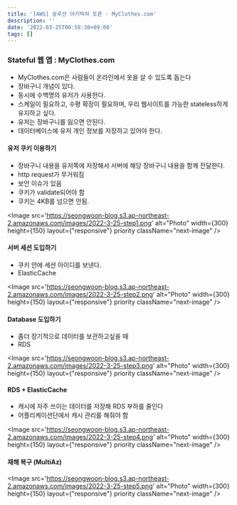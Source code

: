 ```yaml
---
title: '[AWS] 솔루션 아키텍쳐 토론 - MyClothes.com'
description: ''
date: '2022-03-25T00:58:30+09:00'
tags: []
---
```


### Stateful 웹 앱 : MyClothes.com
- MyClothes.com은 사람들이 온라인에서 옷을 살 수 있도록 돕는다
- 장바구니 개념이 있다.
- 동시에 수백명의 유저가 사용한다.
- 스케일이 필요하고, 수평 확장이 필요하며, 우리 웹사이트를 가능한 stateless하게 유지하고 싶다.
- 유저는 장바구니를 잃으면 안된다.
- 데이터베이스에 유저 개인 정보를 저장하고 있어야 한다.

#### 유저 쿠키 이용하기
- 장바구니 내용을 유저쪽에 저장해서 서버에 해당 장바구니 내용을 함께 전달한다.
- http request가 무거워짐
- 보안 이슈가 있음
- 쿠키가 validate되어야 함
- 쿠키는 4KB를 넘으면 안됨.

<Image
    src='https://seongwoon-blog.s3.ap-northeast-2.amazonaws.com/images/2022-3-25-step1.png'
    alt="Photo"
    width={300}
    height={150}
    layout={"responsive"}
    priority
    className="next-image"
/>

#### 서버 세션 도입하기
- 쿠키 안에 세션 아이디를 보낸다.
- ElasticCache

<Image
    src='https://seongwoon-blog.s3.ap-northeast-2.amazonaws.com/images/2022-3-25-step2.png'
    alt="Photo"
    width={300}
    height={150}
    layout={"responsive"}
    priority
    className="next-image"
/>

#### Database 도입하기
- 좀더 장기적으로 데이터를 보관하고싶을 때
- RDS

<Image
    src='https://seongwoon-blog.s3.ap-northeast-2.amazonaws.com/images/2022-3-25-step3.png'
    alt="Photo"
    width={300}
    height={150}
    layout={"responsive"}
    priority
    className="next-image"
/>

#### RDS + ElasticCache
- 캐시에 자주 쓰이는 데이터를 저장해 RDS 부하를 줄인다
- 어플리케이션단에서 캐시 관리를 해줘야 함

<Image
    src='https://seongwoon-blog.s3.ap-northeast-2.amazonaws.com/images/2022-3-25-step4.png'
    alt="Photo"
    width={300}
    height={150}
    layout={"responsive"}
    priority
    className="next-image"
/>


#### 재해 복구 (MultiAz)

<Image
    src='https://seongwoon-blog.s3.ap-northeast-2.amazonaws.com/images/2022-3-25-step5.png'
    alt="Photo"
    width={300}
    height={150}
    layout={"responsive"}
    priority
    className="next-image"
/>
